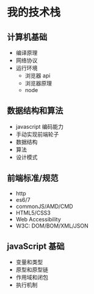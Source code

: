 # 我的技术栈

## 计算机基础

- 编译原理
- 网络协议
- 运行环境
  - 浏览器 api
  - 浏览器原理
  - node

## 数据结构和算法

- javascript 编码能力
- 手动实现前端轮子
- 数据结构
- 算法
- 设计模式

## 前端标准/规范

- http
- es6/7
- commonJS/AMD/CMD
- HTML5/CSS3
- Web Accessibility
- W3C: DOM/BOM/XML/JSON

## javaScript 基础

- 变量和类型
- 原型和原型链
- 作用域和闭包
- 执行机制
